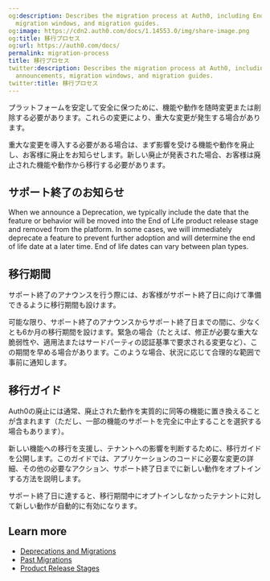 ```yaml
---
og:description: Describes the migration process at Auth0, including End of Life announcements,
  migration windows, and migration guides.
og:image: https://cdn2.auth0.com/docs/1.14553.0/img/share-image.png
og:title: 移行プロセス
og:url: https://auth0.com/docs/
permalink: migration-process
title: 移行プロセス
twitter:description: Describes the migration process at Auth0, including End of Life
  announcements, migration windows, and migration guides.
twitter:title: 移行プロセス
---
```


プラットフォームを安定して安全に保つために、機能や動作を随時変更または削除する必要があります。これらの変更により、重大な変更が発生する場合があります。

重大な変更を導入する必要がある場合は、まず影響を受ける機能や動作を廃止し、お客様に廃止をお知らせします。新しい廃止が発表された場合、お客様は廃止された機能や動作から移行する必要があります。

## サポート終了のお知らせ

When we announce a Deprecation, we typically include the date that the feature or behavior will be moved into the End of Life <Tooltip tip="Product Release Stages: Phases that describe how Auth0 stages, releases, and retires product functionality." cta="View Glossary" href="/docs/glossary?term=product+release+stage">product release stage</Tooltip> and removed from the platform. In some cases, we will immediately deprecate a feature to prevent further adoption and will determine the end of life date at a later time. End of life dates can vary between plan types.

## 移行期間

サポート終了のアナウンスを行う際には、お客様がサポート終了日に向けて準備できるように移行期間も設けます。

可能な限り、サポート終了のアナウンスからサポート終了日までの間に、少なくとも6か月の移行期間を設けます。緊急の場合（たとえば、修正が必要な重大な脆弱性や、適用法またはサードパーティの認証基準で要求される変更など）、この期間を早める場合があります。このような場合、状況に応じて合理的な範囲で事前に通知します。

## 移行ガイド

Auth0の廃止には通常、廃止された動作を実質的に同等の機能に置き換えることが含まれます（ただし、一部の機能のサポートを完全に中止することを選択する場合もあります）。

新しい機能への移行を支援し、テナントへの影響を判断するために、移行ガイドを公開します。このガイドでは、アプリケーションのコードに必要な変更の詳細、その他の必要なアクション、サポート終了日までに新しい動作をオプトインする方法を説明します。

サポート終了日に達すると、移行期間中にオプトインしなかったテナントに対して新しい動作が自動的に有効になります。

## Learn more

* [Deprecations and Migrations](/docs/troubleshoot/product-lifecycle/deprecations-and-migrations)
* [Past Migrations](/docs/troubleshoot/product-lifecycle/past-migrations)
* [Product Release Stages](/docs/troubleshoot/product-lifecycle/product-release-stages)